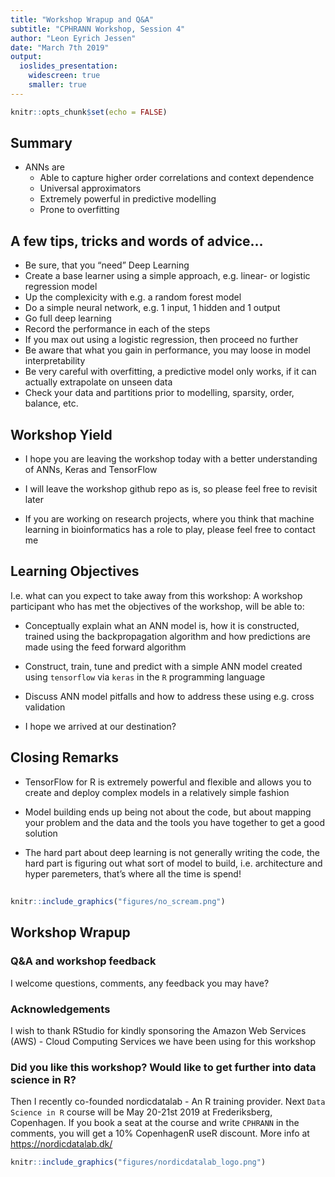 ```yaml
---
title: "Workshop Wrapup and Q&A"
subtitle: "CPHRANN Workshop, Session 4"
author: "Leon Eyrich Jessen"
date: "March 7th 2019"
output:
  ioslides_presentation:
    widescreen: true
    smaller: true
---
```


```r
knitr::opts_chunk$set(echo = FALSE)
```

## Summary

- ANNs are
    - Able to capture higher order correlations and context dependence
    - Universal approximators
    - Extremely powerful in predictive modelling
    - Prone to overfitting

## A few tips, tricks and words of advice...

- Be sure, that you “need” Deep Learning
- Create a base learner using a simple approach, e.g. linear- or logistic regression model
- Up the complexicity with e.g. a random forest model
- Do a simple neural network, e.g. 1 input, 1 hidden and 1 output
- Go full deep learning
- Record the performance in each of the steps
- If you max out using a logistic regression, then proceed no further
- Be aware that what you gain in performance, you may loose in model interpretability
- Be very careful with overfitting, a predictive model only works, if it can actually extrapolate on unseen data
- Check your data and partitions prior to modelling, sparsity, order, balance, etc.

## Workshop Yield

- I hope you are leaving the workshop today with a better understanding of ANNs, Keras and TensorFlow

- I will leave the workshop github repo as is, so please feel free to revisit later

- If you are working on research projects, where you think that machine learning in bioinformatics has a role to play, please feel free to contact me

## Learning Objectives

I.e. what can you expect to take away from this workshop: A workshop participant who has met the objectives of the workshop, will be able to:

- Conceptually explain what an ANN model is, how it is constructed, trained using the backpropagation algorithm and how predictions are made using the feed forward algorithm

- Construct, train, tune and predict with a simple ANN model created using `tensorflow` via `keras` in the `R` programming language

- Discuss ANN model pitfalls and how to address these using e.g. cross validation

- I hope we arrived at our destination?

## Closing Remarks

- TensorFlow for R is extremely powerful and flexible and allows you to create and deploy complex models in a relatively simple fashion

- Model building ends up being not about the code, but about mapping your problem and the data and the tools you have together to get a good solution

- The hard part about deep learning is not generally writing the code, the hard part is figuring out what sort of model to build, i.e. architecture and hyper paremeters, that's where all the time is spend!

## 

```r
knitr::include_graphics("figures/no_scream.png")
```

## Workshop Wrapup

### Q&A and workshop feedback

I welcome questions, comments, any feedback you may have?

### Acknowledgements

I wish to thank RStudio for kindly sponsoring the Amazon Web Services (AWS) - Cloud Computing Services we have been using for this workshop

### Did you like this workshop? Would like to get further into data science in R?

Then I recently co-founded nordicdatalab - An R training provider. Next `Data Science in R` course will be May 20-21st 2019 at Frederiksberg, Copenhagen. If you book a seat at the course and write `CPHRANN` in the comments, you will get a 10% CopenhagenR useR discount. More info at [https://nordicdatalab.dk/](https://nordicdatalab.dk/)

```r
knitr::include_graphics("figures/nordicdatalab_logo.png")
```
